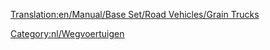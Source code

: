 [[Translation:en/Manual/Base Set/Road Vehicles/Grain Trucks]]

{{nl/Wegvoertuig|name     = Hereford Graantruck
  |img      = Hereford_Grain_Truck.png
  |price    = £4.674 (€9.348) 
  |speed    = 48 km/h (30 mph)
  |annual   = £421 (€842)
  |designed = 1935
  |life     = 15
  |capacity = 20 ton graan
}}
{{nl/Wegvoertuig|name     = Thomas Graantruck
  |img      = Thomas_Grain_Truck.png
  |price    = £5.453 (€10.906)  
  |speed    = 88 km/h (55 mph)
  |annual   = £787 (€1.574)
  |designed = 1979
  |life     = 15
  |capacity = 25 ton graan
}}
{{nl/Wegvoertuig|name     = Goss Graantruck
  |img      = Goss_Grain_Truck.png
  |price    = £5.863 (€11.726) 
  |speed    = 112 km/h (70 mph)
  |annual   = £1.125 (€2.250)
  |designed = 2010
  |life     = 15
  |capacity = 30 ton graan
}}

[[Category:nl/Wegvoertuigen]]